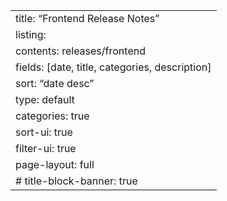 ---
title: "Frontend Release Notes"
listing:
  contents: releases/frontend
  fields: [date, title, categories, description]
  sort: "date desc"
  type: default
  categories: true
  sort-ui: true
  filter-ui: true
page-layout: full
# title-block-banner: true
--- 